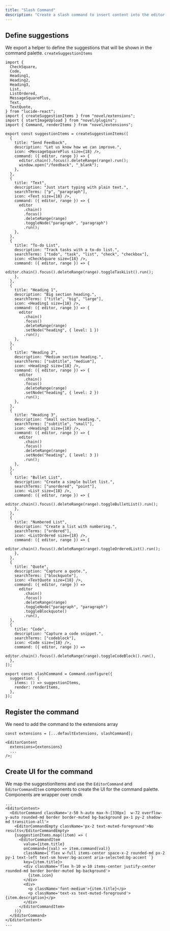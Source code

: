```yaml
---
title: "Slash Command"
description: "Create a slash command to insert content into the editor."
---
```


## Define suggestions

We export a helper to define the suggestions that will be shown in the command palette. `createSuggestionItems`

```tsx
import {
  CheckSquare,
  Code,
  Heading1,
  Heading2,
  Heading3,
  List,
  ListOrdered,
  MessageSquarePlus,
  Text,
  TextQuote,
} from "lucide-react";
import { createSuggestionItems } from "novel/extensions";
import { startImageUpload } from "novel/plugins";
import { Command, renderItems } from "novel/extensions";

export const suggestionItems = createSuggestionItems([
  {
    title: "Send Feedback",
    description: "Let us know how we can improve.",
    icon: <MessageSquarePlus size={18} />,
    command: ({ editor, range }) => {
      editor.chain().focus().deleteRange(range).run();
      window.open("/feedback", "_blank");
    },
  },
  {
    title: "Text",
    description: "Just start typing with plain text.",
    searchTerms: ["p", "paragraph"],
    icon: <Text size={18} />,
    command: ({ editor, range }) => {
      editor
        .chain()
        .focus()
        .deleteRange(range)
        .toggleNode("paragraph", "paragraph")
        .run();
    },
  },
  {
    title: "To-do List",
    description: "Track tasks with a to-do list.",
    searchTerms: ["todo", "task", "list", "check", "checkbox"],
    icon: <CheckSquare size={18} />,
    command: ({ editor, range }) => {
      editor.chain().focus().deleteRange(range).toggleTaskList().run();
    },
  },
  {
    title: "Heading 1",
    description: "Big section heading.",
    searchTerms: ["title", "big", "large"],
    icon: <Heading1 size={18} />,
    command: ({ editor, range }) => {
      editor
        .chain()
        .focus()
        .deleteRange(range)
        .setNode("heading", { level: 1 })
        .run();
    },
  },
  {
    title: "Heading 2",
    description: "Medium section heading.",
    searchTerms: ["subtitle", "medium"],
    icon: <Heading2 size={18} />,
    command: ({ editor, range }) => {
      editor
        .chain()
        .focus()
        .deleteRange(range)
        .setNode("heading", { level: 2 })
        .run();
    },
  },
  {
    title: "Heading 3",
    description: "Small section heading.",
    searchTerms: ["subtitle", "small"],
    icon: <Heading3 size={18} />,
    command: ({ editor, range }) => {
      editor
        .chain()
        .focus()
        .deleteRange(range)
        .setNode("heading", { level: 3 })
        .run();
    },
  },
  {
    title: "Bullet List",
    description: "Create a simple bullet list.",
    searchTerms: ["unordered", "point"],
    icon: <List size={18} />,
    command: ({ editor, range }) => {
      editor.chain().focus().deleteRange(range).toggleBulletList().run();
    },
  },
  {
    title: "Numbered List",
    description: "Create a list with numbering.",
    searchTerms: ["ordered"],
    icon: <ListOrdered size={18} />,
    command: ({ editor, range }) => {
      editor.chain().focus().deleteRange(range).toggleOrderedList().run();
    },
  },
  {
    title: "Quote",
    description: "Capture a quote.",
    searchTerms: ["blockquote"],
    icon: <TextQuote size={18} />,
    command: ({ editor, range }) =>
      editor
        .chain()
        .focus()
        .deleteRange(range)
        .toggleNode("paragraph", "paragraph")
        .toggleBlockquote()
        .run(),
  },
  {
    title: "Code",
    description: "Capture a code snippet.",
    searchTerms: ["codeblock"],
    icon: <Code size={18} />,
    command: ({ editor, range }) =>
      editor.chain().focus().deleteRange(range).toggleCodeBlock().run(),
  },
]);

export const slashCommand = Command.configure({
  suggestion: {
    items: () => suggestionItems,
    render: renderItems,
  },
});
```

## Register the command

We need to add the command to the extensions array

```tsx
const extensions = [...defaultExtensions, slashCommand];

<EditorContent
  extensions={extensions}
  ...
/>;
```

## Create UI for the command

We map the suggestionItems and use the `EditorCommand` and `EditorCommandItem` components to create the UI for the command palette.
Components are wrapper over cmdk

```tsx
...
<EditorContent>
  <EditorCommand className='z-50 h-auto max-h-[330px]  w-72 overflow-y-auto rounded-md border border-muted bg-background px-1 py-2 shadow-md transition-all'>
    <EditorCommandEmpty className='px-2 text-muted-foreground'>No results</EditorCommandEmpty>
    {suggestionItems.map((item) => (
      <EditorCommandItem
        value={item.title}
        onCommand={(val) => item.command(val)}
        className={`flex w-full items-center space-x-2 rounded-md px-2 py-1 text-left text-sm hover:bg-accent aria-selected:bg-accent `}
        key={item.title}>
        <div className='flex h-10 w-10 items-center justify-center rounded-md border border-muted bg-background'>
          {item.icon}
        </div>
        <div>
          <p className='font-medium'>{item.title}</p>
          <p className='text-xs text-muted-foreground'>{item.description}</p>
        </div>
      </EditorCommandItem>
    ))}
  </EditorCommand>
</EditorContent>
...
```
